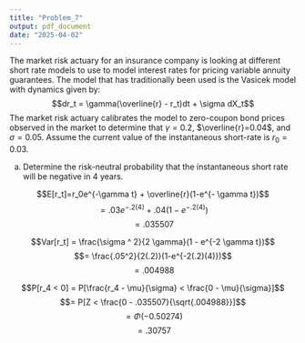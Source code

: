 ```yaml
---
title: "Problem_7"
output: pdf_document
date: "2025-04-02"
---
```


The market risk actuary for an insurance company is looking at different short rate models to use to model interest rates for pricing variable annuity guarantees. The model that has traditionally been used is the Vasicek model with dynamics given by:  
$$dr_t = \gamma(\overline{r} - r_t)dt + \sigma dX_t$$
The market risk actuary calibrates the model to zero-coupon bond prices observed in the market to determine that $\gamma=0.2$, $\overline{r}=0.04$, and $\sigma=0.05$. Assume the current value of the instantaneous short-rate is $r_0=0.03$.  

(a) Determine the risk-neutral probability that the instantaneous short rate will be negative in 4 years. 

$$E[r_t]=r_0e^{-\gamma t} + \overline{r}(1-e^{- \gamma t})$$
$$= .03 e^{-.2(4)} + .04 (1 - e^{-.2(4)})$$
$$=.035507$$

$$Var[r_t] = \frac{\sigma ^ 2}{2 \gamma}(1 - e^{-2 \gamma t})$$
$$= \frac{.05^2}{2(.2)}(1-e^{-2(.2)(4)})$$
$$= .004988$$

$$P[r_4 < 0] = P[\frac{r_4 - \mu}{\sigma} < \frac{0 - \mu}{\sigma}]$$
$$= P[Z < \frac{0 - .035507}{\sqrt{.004988}}]$$
$$= \Phi(-0.50274)$$
$$= .30757$$